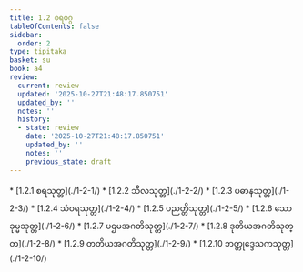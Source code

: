 ```yaml
---
title: 1.2 စရဝဂ္ဂ
tableOfContents: false
sidebar:
  order: 2
type: tipitaka
basket: su
book: a4
review:
  current: review
  updated: '2025-10-27T21:48:17.850751'
  updated_by: ''
  notes: ''
  history:
  - state: review
    date: '2025-10-27T21:48:17.850751'
    updated_by: ''
    notes: ''
    previous_state: draft
---
```



<ReviewStatus review={frontmatter.review} showDetails={true} />

<HypothesisAnnotation frontmatter={frontmatter} />

<DynamicBreadcrumb />



<TableOfContents book="a4" section="1.2">
* [1.2.1 စရသုတ္တ](./1-2-1/)
* [1.2.2 သီလသုတ္တ](./1-2-2/)
* [1.2.3 ပဓာနသုတ္တ](./1-2-3/)
* [1.2.4 သံဝရသုတ္တ](./1-2-4/)
* [1.2.5 ပညတ္တိသုတ္တ](./1-2-5/)
* [1.2.6 သောခုမ္မသုတ္တ](./1-2-6/)
* [1.2.7 ပဌမအဂတိသုတ္တ](./1-2-7/)
* [1.2.8 ဒုတိယအဂတိသုတ္တ](./1-2-8/)
* [1.2.9 တတိယအဂတိသုတ္တ](./1-2-9/)
* [1.2.10 ဘတ္တုဒ္ဒေသကသုတ္တ](./1-2-10/)
</TableOfContents>